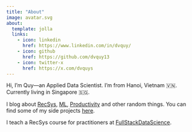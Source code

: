 ```yaml
---
title: "About"
image: avatar.svg
about:
  template: jolla
  links:
    - icon: linkedin
      href: https://www.linkedin.com/in/dvquy/
    - icon: github
      href: https://github.com/dvquy13
    - icon: twitter-x
      href: https://x.com/dvquys
---
```


Hi, I'm Quy—an Applied Data Scientist. I'm from Hanoi, Vietnam 🇻🇳. Currently living in Singapore 🇸🇬.

I blog about [RecSys](/#category=recsys), [ML](/#category=machine%20learning), [Productivity](/#category=productivity) and other random things. You can find some of my side projects [here](/projects.html).

I teach a RecSys course for practitioners at [FullStackDataScience](https://fullstackdatascience.com/courses/igds).
